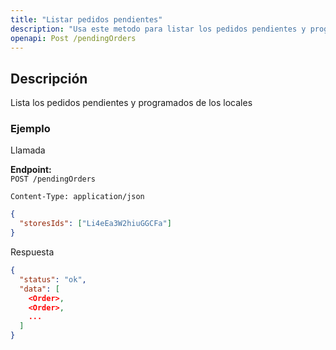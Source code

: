```yaml
---
title: "Listar pedidos pendientes"
description: "Usa este metodo para listar los pedidos pendientes y programados de los locales"
openapi: Post /pendingOrders
---
```


## Descripción

Lista los pedidos pendientes y programados de los locales

### Ejemplo

Llamada

**Endpoint:**  
`POST /pendingOrders ` 

`Content-Type: application/json`

```json 
{
  "storesIds": ["Li4eEa3W2hiuGGCFa"]
}
```

Respuesta

```json 
{
  "status": "ok",
  "data": [
    <Order>,
    <Order>,
    ...
  ]
}
```